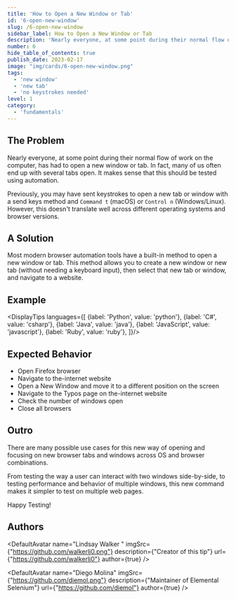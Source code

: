 ```yaml
---
title: 'How to Open a New Window or Tab'
id: '6-open-new-window'
slug: /6-open-new-window
sidebar_label: How to Open a New Window or Tab
description: 'Nearly everyone, at some point during their normal flow of work on the computer, has had to open a new window or tab.'
number: 6
hide_table_of_contents: true
publish_date: 2023-02-17
image: "img/cards/6-open-new-window.png"
tags:
  - 'new window'
  - 'new tab'
  - 'no keystrokes needed'
level: 1
category:
  - 'fundamentals'
---
```


## The Problem

Nearly everyone, at some point during their normal flow of work on the computer, has had to open a new window or
tab. In fact, many of us often end up with several tabs open. It makes sense that this should be tested using
automation.

Previously, you may have sent keystrokes to open a new tab or window with a send keys method and `Command t`
(macOS) or `Control n` (Windows/Linux). However, this doesn't translate well across different operating systems
and browser versions.

## A Solution

Most modern browser automation tools have a built-in method to open a new window or tab. This method allows you to
create a new window or new tab (without needing a keyboard input), then select that new tab or window, and navigate
to a website.

## Example


<DisplayTips languages={[
    {label: 'Python', value: 'python'},
    {label: 'C#', value: 'csharp'},
    {label: 'Java', value: 'java'},
    {label: 'JavaScript', value: 'javascript'},
    {label: 'Ruby', value: 'ruby'},
]}/>

## Expected Behavior

- Open Firefox browser
- Navigate to the-internet website
- Open a New Window and move it to a different position on the screen
- Navigate to the Typos page on the-internet website
- Check the number of windows open
- Close all browsers

## Outro

There are many possible use cases for this new way of opening and focusing on new browser tabs and windows across
OS and browser combinations.

From testing the way a user can interact with two windows side-by-side, to testing performance and behavior
of multiple windows, this new command makes it simpler to test on multiple web pages.

Happy Testing!

## Authors


<DefaultAvatar
    name="Lindsay Walker "
    imgSrc={"https://github.com/walkerlj0.png"}
    description={"Creator of this tip"}
    url={"https://github.com/walkerlj0"}
    author={true}
/>

<DefaultAvatar
    name="Diego Molina"
    imgSrc={"https://github.com/diemol.png"}
    description={"Maintainer of Elemental Selenium"}
    url={"https://github.com/diemol"}
    author={true}
/>